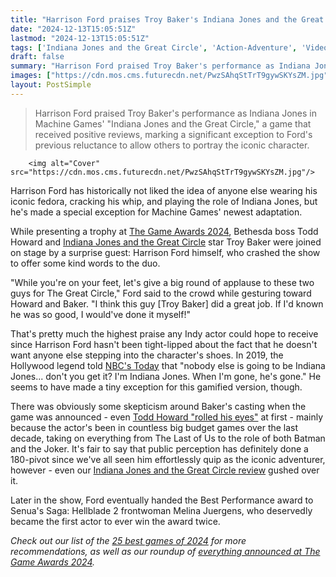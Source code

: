 ```yaml
---
title: "Harrison Ford praises Troy Baker's Indiana Jones and the Great Circle performance, years after arguing 'nobody else' could be Indy"
date: "2024-12-13T15:05:51Z"
lastmod: "2024-12-13T15:05:51Z"
tags: ['Indiana Jones and the Great Circle', 'Action-Adventure', 'Video Game', 'Bethesda', 'Machine Games', 'The Game Awards 2024', 'Harrison Ford', 'Troy Baker']
draft: false
summary: "Harrison Ford praised Troy Baker's performance as Indiana Jones in Machine Games' 'Indiana Jones and the Great Circle,' a game that received positive reviews, marking a significant exception to Ford's previous reluctance to allow others to portray the iconic character."
images: ["https://cdn.mos.cms.futurecdn.net/PwzSAhqStTrT9gywSKYsZM.jpg"]
layout: PostSimple
---
```

> Harrison Ford praised Troy Baker's performance as Indiana Jones in Machine Games' "Indiana Jones and the Great Circle," a game that received positive reviews, marking a significant exception to Ford's previous reluctance to allow others to portray the iconic character.


        <img alt="Cover" src="https://cdn.mos.cms.futurecdn.net/PwzSAhqStTrT9gywSKYsZM.jpg"/>
        
Harrison Ford has historically not liked the idea of anyone else wearing his iconic fedora, cracking his whip, and playing the role of Indiana Jones, but he's made a special exception for Machine Games' newest adaptation. 

While presenting a trophy at [The Game Awards 2024](https://www.gamesradar.com/news/live/game-awards-2024-everything-announced/), Bethesda boss Todd Howard and [Indiana Jones and the Great Circle](https://www.gamesradar.com/indiana-jones-game-bethesda-guide/) star Troy Baker were joined on stage by a surprise guest: Harrison Ford himself, who crashed the show to offer some kind words to the duo.

"While you're on your feet, let's give a big round of applause to these two guys for The Great Circle," Ford said to the crowd while gesturing toward Howard and Baker. "I think this guy [Troy Baker] did a great job. If I'd known he was so good, I would've done it myself!"

That's pretty much the highest praise any Indy actor could hope to receive since Harrison Ford hasn't been tight-lipped about the fact that he doesn't want anyone else stepping into the character's shoes. In 2019, the Hollywood legend told [NBC's Today](https://www.today.com/video/harrison-ford-talks-about-joining-the-secret-life-of-pets-2-60246597541) that "nobody else is going to be Indiana Jones... don't you get it? I'm Indiana Jones. When I'm gone, he's gone." He seems to have made a tiny exception for this gamified version, though.

There was obviously some skepticism around Baker's casting when the game was announced - even [Todd Howard "rolled his eyes"](https://www.gamesradar.com/games/action/todd-howard-rolled-his-eyes-at-the-idea-of-troy-baker-playing-indiana-jones-in-the-great-circle-but-the-bethesda-boss-later-told-him-youre-doing-a-hell-of-a-job/) at first - mainly because the actor's been in countless big budget games over the last decade, taking on everything from The Last of Us to the role of both Batman and the Joker. It's fair to say that public perception has definitely done a 180-pivot since we've all seen him effortlessly quip as the iconic adventurer, however - even our [Indiana Jones and the Great Circle review](https://www.gamesradar.com/games/adventure/indiana-jones-and-the-great-circle-review/) gushed over it. 

Later in the show, Ford eventually handed the Best Performance award to Senua's Saga: Hellblade 2 frontwoman Melina Juergens, who deservedly became the first actor to ever win the award twice. 

*Check out our list of the *[<em>25 best games of 2024</em>](https://www.gamesradar.com/games/best-games-2024-game-of-the-year-awards-goty/)* for more recommendations, as well as our roundup of *[<em>everything announced at The Game Awards 2024</em>](https://www.gamesradar.com/news/live/game-awards-2024-everything-announced/)*.*
        